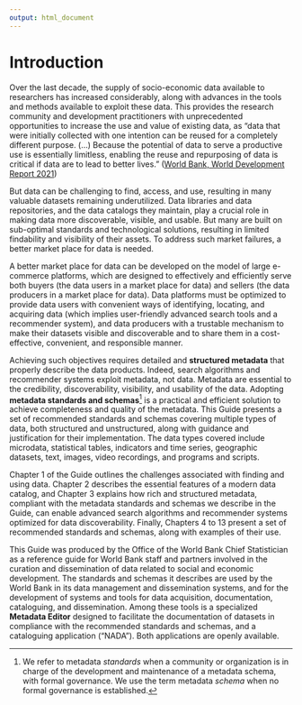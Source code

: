 ---
output: html_document
---

# Introduction {-}

Over the last decade, the supply of socio-economic data available to researchers has increased considerably, along with advances in the tools and methods available to exploit these data. This provides the research community and development practitioners with unprecedented opportunities to increase the use and value of existing data, as "data that were initially collected with one intention can be reused for a completely different purpose. (…) Because the potential of data to serve a productive use is essentially limitless, enabling the reuse and repurposing of data is critical if data are to lead to better lives.” ([World Bank, World Development Report 2021](https://www.worldbank.org/en/publication/wdr2021)) 

But data can be challenging to find, access, and use, resulting in many valuable datasets remaining underutilized. Data libraries and data repositories, and the data catalogs they maintain, play a crucial role in making data more discoverable, visible, and usable. But many are built on sub-optimal standards and technological solutions, resulting in limited findability and visibility of their assets. To address such market failures, a better market place for data is needed. 

A better market place for data can be developed on the model of large e-commerce platforms, which are designed to effectively and efficiently serve both buyers (the data users in a market place for data) and sellers (the data producers in a market place for data). Data platforms must be optimized to provide data users with convenient ways of identifying, locating, and acquiring data (which implies user-friendly advanced search tools and a recommender system), and data producers with a trustable mechanism to make their datasets visible and discoverable and to  share them in a cost-effective, convenient, and responsible manner. 

Achieving such objectives requires detailed and **structured metadata** that properly describe the data products. Indeed, search algorithms and recommender systems exploit metadata, not data. Metadata are essential to the credibility, discoverability, visibility, and usability of the data. Adopting **metadata standards and schemas**[^1] is a practical and efficient solution to achieve completeness and quality of the metadata. This Guide presents a set of recommended standards and schemas covering multiple types of data, both structured and unstructured, along with guidance and justification for their implementation. The data types covered include microdata, statistical tables, indicators and time series, geographic datasets, text, images, video recordings, and programs and scripts.

Chapter 1 of the Guide outlines the challenges associated with finding and using data. Chapter 2 describes the essential features of a modern data catalog, and Chapter 3 explains how rich and structured metadata, compliant with the metadata standards and schemas we describe in the Guide, can enable advanced search algorithms and recommender systems optimized for data discoverability. Finally, Chapters 4 to 13 present a set of recommended standards and schemas, along with examples of their use.

This Guide was produced by the Office of the World Bank Chief Statistician as a reference guide for World Bank staff and partners involved in the curation and dissemination of data related to social and economic development. The standards and schemas it describes are used by the World Bank in its data management and dissemination systems, and for the development of systems and tools for data acquisition, documentation, cataloguing, and dissemination. Among these tools is a specialized **Metadata Editor** designed to facilitate the documentation of datasets in compliance with the recommended standards and schemas, and a cataloguing application ("NADA"). Both applications are openly available.     

[^1]: We refer to metadata *standards* when a community or organization is in charge of the development and maintenance of a metadata schema, with formal governance. We use the term metadata *schema* when no formal governance is established.  
